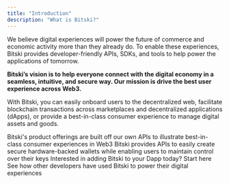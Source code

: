 ```yaml
---
title: "Introduction"
description: "What is Bitski?"
---
```

We believe digital experiences will power the future of commerce and economic activity more than they already do. To enable these experiences, Bitski provides developer-friendly APIs, SDKs, and tools
to help power the applications of tomorrow.

**Bitski’s vision is to help everyone connect with the digital economy in a seamless, intuitive, and secure way. Our mission is drive the best user experience across Web3.**

With Bitski, you can easily onboard users to the decentralized web, facilitate blockchain transactions across marketplaces and decentralized applications (dApps),
or provide a best-in-class consumer experience to manage digital assets and goods. 

<CardGroup cols={2}>
  <Card title="Products" icon="sparkles" color="#ea5a0c" href="products/bitski-vault">
    Bitski's product offerings are built off our own APIs to illustrate best-in-class consumer experiences in Web3
  </Card>
  <Card title="Wallet as a Service (WaaS)" icon="wallet" color="#0285c7" href="wallet-as-a-service/wallet-experience-apis/overview">
    Bitski provides APIs to easily create secure hardware-backed wallets while enabling users to maintain control over their keys
  </Card>
  <Card title="Integrations" icon="plug" color="#16a34a" href="integrations/connectors">
    Interested in adding Bitski to your Dapp today? Start here
  </Card>
  <Card title="Use Cases" icon="briefcase" color="#dc2626" href="use-cases/build-a-marketplace/get-started">
    See how other developers have used Bitski to power their digital experiences
  </Card>
</CardGroup>